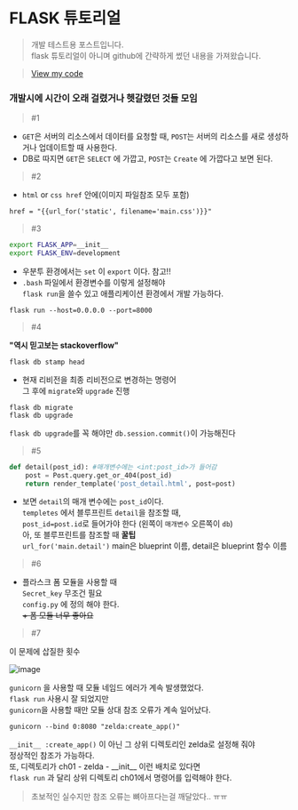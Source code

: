 # FLASK 튜토리얼

> 개발 테스트용 포스트입니다.  
> flask 튜토리얼이 아니며 github에 간략하게 썼던 내용을 가져왔습니다.  

> <a href="https://github.com/min050410/Flask-take-notes/tree/master">View my code</a>    

### 개발시에 시간이 오래 걸렸거나 헷갈렸던 것들 모임  
> #1  

- `GET`은 서버의 리소스에서 데이터를 요청할 때, `POST`는 서버의 리소스를 새로 생성하거나 업데이트할 때 사용한다.  
- DB로 따지면 `GET`은 `SELECT` 에 가깝고, `POST`는 `Create` 에 가깝다고 보면 된다.

> #2  

- `html` or `css href` 안에(이미지 파일참조 모두 포함) 
```html
href = "{{url_for('static', filename='main.css')}}"
```
> #3

```bash  
export FLASK_APP=__init__  
export FLASK_ENV=development  
```
- 우분투 환경에서는 `set` 이 `export` 이다. 참고!!  
- `.bash` 파일에서 환경변수를 이렇게 설정해야   
`flask run`을 쓸수 있고 애플리케이션 환경에서 개발 가능하다.
```ubuntu
flask run --host=0.0.0.0 --port=8000
```
> #4  

**"역시 믿고보는 stackoverflow"**  
```ubuntu
flask db stamp head
```
- 현재 리비전을 최종 리비전으로 변경하는 명령어  
그 후에 `migrate`와 `upgrade` 진행  
```ubuntu
flask db migrate  
flask db upgrade
```
  
`flask db upgrade`를 꼭 해야만 `db.session.commit()`이 가능해진다  
  
  
> #5

```python
def detail(post_id): #매개변수에는 <int:post_id>가 들어감  
	post = Post.query.get_or_404(post_id)  
	return render_template('post_detail.html', post=post)  
```

- 보면 `detail`의 매개 변수에는 `post_id`이다.  
`templetes` 에서 블루프린트 `detail`을 참조할 때,  
`post_id=post.id`로 들어가야 한다 (왼쪽이 `매개변수` 오른쪽이 `db`)  
아, 또 블루프린트를 참조할 때 __꿀팁__  
`url_for('main.detail')` main은 blueprint 이름, detail은 blueprint 함수 이름

> #6  

- 플라스크 폼 모듈을 사용할 때  
`Secret_key` 무조건 필요    
`config.py` 에 정의 해야 한다.  
~~+ 폼 모듈 너무 좋아요~~

> #7 

이 문제에 삽질한 횟수  
  
![image](https://user-images.githubusercontent.com/45661217/134806966-9ee02c84-74f4-4b6d-aed4-46daea631f67.png) 
  
`gunicorn` 을 사용할 때 모듈 네임드 에러가 계속 발생했었다.  
`flask run` 사용시 잘 되었지만  
`gunicorn`을 사용할 때만 모듈 상대 참조 오류가 계속 일어났다.    
```ubuntu
gunicorn --bind 0:8080 "zelda:create_app()"  
```
`__init__ :create_app()` 이 아닌 그 상위 디렉토리인 zelda로 설정해 줘야  
정상적인 참조가 가능하다.  
또, 디렉토리가 ch01 - zelda - \_\_init\_\_ 이런 배치로 있다면  
`flask run` 과 달리 상위 디렉토리 ch01에서 명령어를 입력해야 한다.  
> 초보적인 실수지만 참조 오류는 뼈아프다는걸 깨달았다.. ㅠㅠ   